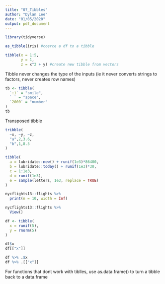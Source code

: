 ```yaml
---
title: "07_Tibbles"
author: "Dylan Lee"
date: "01/05/2020"
output: pdf_document
---
```


```r
library(tidyverse)
```


```r
as_tibble(iris) #coerce a df to a tibble

tibble(x = 1:5,
       y = 1,
       z = x^2 + y) #create new tibble from vectors 
```

Tibble never changes the type of the inputs (ie it never converts strings to factors, never creates row names)


```r
tb <- tibble(
  `:)` = "smile",
  ` ` = "space",
  `2000` = "number"
)
tb
```

Transposed tibble
``` r
tribble(
  ~x, ~y, ~z,
  "a",2,3.6,
  "b",1,8.5
)
```

```r
tibble(
  a = lubridate::now() + runif(1e3)*86400,
  b = lubridate::today() + runif(1e3)*30,
  c = 1:1e3,
  d = runif(1e3),
  e = sample(letters, 1e3, replace = TRUE)
)

nycflights13::flights %>%
  print(n = 10, width = Inf)

nycflights13::flights %>%
  View()

```

```r
df <- tibble(
  x = runif(5),
  y = rnorm(5)
)

df$x
df[["x"]]

df %>% .$x
df %>% .[["x"]]
```

For functions that dont work with tiblles, use as.data.frame() to turn a tibble back to a data.frame







